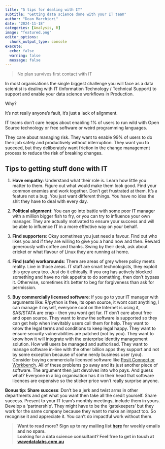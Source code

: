 ```yaml
---
title: "5 tips for dealing with IT"  
subtitle: "Getting data science done with your IT team"
author: "Dean Marchiori"
date: "2024-11-18"
categories: [Analysis, R]
image: "featured.png"
editor_options: 
  chunk_output_type: console
execute: 
  echo: false
  warning: false 
  message: false
---  
```


> No plan survives first contact with IT  

In most organisations the single biggest challenge you will face 
as a data scientist is dealing with IT (Information Technology / Technical Support) to support and enable your data science workflows in Production. 

Why?  

It's not really anyone's fault, it's just a lack of alignment. 

IT teams don't care heaps about enabling 1% of users to run wild 
with Open Source technology or free software or weird programming languages. 

They care about managing risk. They want to enable 99% of users to do their job safely and
productively without interruption. They want you to succeed, but they deliberately want 
friction in the change management process to reduce the risk of breaking changes.  

## Tips to getting stuff done with IT  

1. **Have empathy**: Understand what their role is. Learn how little you matter to them. Figure
out what would make them look good. Find your common enemies and work together. Don't get 
frustrated at them. It's a feature not a bug. You just want different things. You have no idea the shit they have to deal with every day.   

2. **Political alignment**: You can go into battle with some poor IT manager with
a million bigger fish to fry, or you can try to influence your own manager. They
are actually motivated to ensure your success and will be able to influence IT 
in a more effective way on your behalf. 

3. **Find supporters**: Okay sometimes you just need a favour. Find out who likes you
and if they are willing to give you a hand now and then. Reward generously with 
coffee and thanks. Swing by their desk, ask about cricket or what flavour of
Linux they are running at home.

4. **Find (safe) workarounds**: There are areas of grey where policy meets reality. Live
in those areas. IT staff are smart technologists, they exploit this grey area too. Just
do it ethically. If you org has actively blocked something and have no risk appetite to do something,
then don't bypass it. Otherwise, sometimes it's better to beg for forgiveness than ask for permission. 


5. **Buy commercially licensed software**: If you go to your IT manager with arguments 
like: R/python is free, its open source, it wont cost anything, I can manage it myself, 
everyone cool on the Internet is using it, SAS/STATA are crap - then you wont get far. 
IT don't care about free and open source. They want to know the software is supported so they can get help
when inevitably users call them for help. They want to know the legal terms and 
conditions to keep legal happy. They want to ensure security vulnerabilities
are patched (not by you). They want to know how it will integrate with the
enterprise identity management solution. How will users be managed and authorised. 
They want to manage software in-line with the other billion apps they support and 
not by some exception because of some nerdy business user (you). Consider buying commercially licensed software like [Posit Connect or Workbench](https://posit.co/products/enterprise/). All of these problems go away and its just another piece of software. The argument then just devolves into who pays. And guess what? Everyone in a big organisation has it in their head that software licences are expensive so the sticker price won't really surprise anyone. 


**Bonus tip: Share success**: Don't be a jerk and twist arms in other departments and get what you want then
take all the credit yourself. Share success. Present to your IT team's monthly meetings, 
include them in yours. Develop a 'partnership'. They might have to be the 'gatekeepers'
but they work for the same company because they want to make an impact too. So recognise 
it and appreciate it. You can't do impactful work without them. 


>**Want to read more? Sign up to my mailing list [here](https://www.deanmarchiori.com/posts/) for weekly emails and no spam.**  
> **Looking for a data science consultant? Feel free to get in touch at [wavedatalabs.com.au](https://www.wavedatalabs.com.au/)**